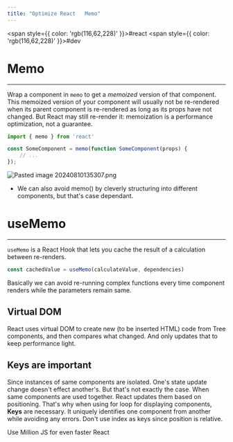 ```yaml
---
title: "Optimize React   Memo"
---
```



<span style={{ color: 'rgb(116,62,228)' }}>#react</span> <span style={{ color: 'rgb(116,62,228)' }}>#dev</span> 

# Memo
---
Wrap a component in `memo` to get a _memoized_ version of that component. This memoized version of your component will usually not be re-rendered when its parent component is re-rendered as long as its props have not changed. But React may still re-render it: memoization is a performance optimization, not a guarantee.

```jsx
import { memo } from 'react'

const SomeComponent = memo(function SomeComponent(props) {
	// ...
});
```

![Pasted image 20240810135307.png](https://raw.githubusercontent.com/himanshu864/DevObs/refs/heads/main/Assets/Pasted%20image%2020240810135307.png)
- We can also avoid memo() by cleverly structuring into different components, but that's case dependant. 

# useMemo
---
`useMemo` is a React Hook that lets you cache the result of a calculation between re-renders.

```jsx
const cachedValue = useMemo(calculateValue, dependencies)
```

Basically we can avoid re-running complex functions every time component renders while the parameters remain same.

## Virtual DOM
React uses virtual DOM to create new (to be inserted HTML) code from Tree components, and then compares what changed. And only updates that to keep performance light.

## Keys are important
Since instances of same components are isolated. One's state update change doesn't effect another's. But that's not exactly the case. When same components are used together. React updates them based on positioning. That's why when using for loop for displaying components, **Keys** are necessary. It uniquely identifies one component from another while avoiding any errors. Don't use index as keys since position is relative.

Use Million JS for even faster React
